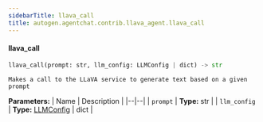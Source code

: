 ```yaml
---
sidebarTitle: llava_call
title: autogen.agentchat.contrib.llava_agent.llava_call
---
```


<code class="doc-symbol doc-symbol-heading doc-symbol-function"></code>
#### llava_call

```python
llava_call(prompt: str, llm_config: LLMConfig | dict) -> str
```

    Makes a call to the LLaVA service to generate text based on a given prompt

<b>Parameters:</b>
| Name | Description |
|--|--|
| `prompt` | **Type:** str |
| `llm_config` | **Type:** [LLMConfig](/docs/api-reference/autogen/llm_config/LLMConfig) \| dict |

<br />